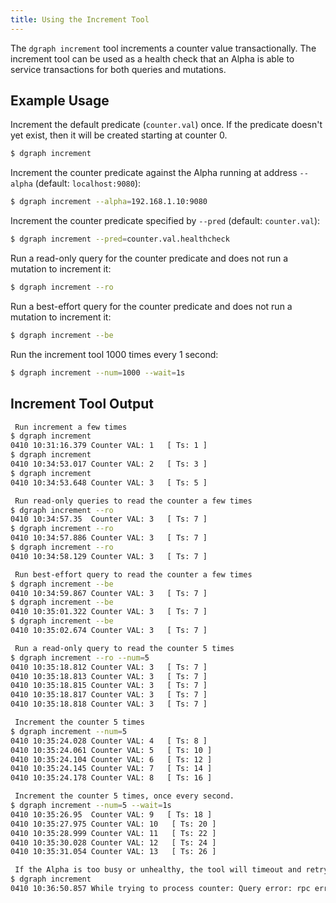 ```yaml
---
title: Using the Increment Tool
---
```


The `dgraph increment` tool increments a counter value transactionally. The
increment tool can be used as a health check that an Alpha is able to service
transactions for both queries and mutations.

## Example Usage

Increment the default predicate (`counter.val`) once. If the predicate doesn't
yet exist, then it will be created starting at counter 0.

```sh
$ dgraph increment
```

Increment the counter predicate against the Alpha running at address `--alpha`
(default: `localhost:9080`):

```sh
$ dgraph increment --alpha=192.168.1.10:9080
```

Increment the counter predicate specified by `--pred` (default: `counter.val`):

```sh
$ dgraph increment --pred=counter.val.healthcheck
```

Run a read-only query for the counter predicate and does not run a mutation to
increment it:

```sh
$ dgraph increment --ro
```

Run a best-effort query for the counter predicate and does not run a mutation to
increment it:

```sh
$ dgraph increment --be
```

Run the increment tool 1000 times every 1 second:

```sh
$ dgraph increment --num=1000 --wait=1s
```

## Increment Tool Output

```sh
 Run increment a few times
$ dgraph increment
0410 10:31:16.379 Counter VAL: 1   [ Ts: 1 ]
$ dgraph increment
0410 10:34:53.017 Counter VAL: 2   [ Ts: 3 ]
$ dgraph increment
0410 10:34:53.648 Counter VAL: 3   [ Ts: 5 ]

 Run read-only queries to read the counter a few times
$ dgraph increment --ro
0410 10:34:57.35  Counter VAL: 3   [ Ts: 7 ]
$ dgraph increment --ro
0410 10:34:57.886 Counter VAL: 3   [ Ts: 7 ]
$ dgraph increment --ro
0410 10:34:58.129 Counter VAL: 3   [ Ts: 7 ]

 Run best-effort query to read the counter a few times
$ dgraph increment --be
0410 10:34:59.867 Counter VAL: 3   [ Ts: 7 ]
$ dgraph increment --be
0410 10:35:01.322 Counter VAL: 3   [ Ts: 7 ]
$ dgraph increment --be
0410 10:35:02.674 Counter VAL: 3   [ Ts: 7 ]

 Run a read-only query to read the counter 5 times
$ dgraph increment --ro --num=5
0410 10:35:18.812 Counter VAL: 3   [ Ts: 7 ]
0410 10:35:18.813 Counter VAL: 3   [ Ts: 7 ]
0410 10:35:18.815 Counter VAL: 3   [ Ts: 7 ]
0410 10:35:18.817 Counter VAL: 3   [ Ts: 7 ]
0410 10:35:18.818 Counter VAL: 3   [ Ts: 7 ]

 Increment the counter 5 times
$ dgraph increment --num=5
0410 10:35:24.028 Counter VAL: 4   [ Ts: 8 ]
0410 10:35:24.061 Counter VAL: 5   [ Ts: 10 ]
0410 10:35:24.104 Counter VAL: 6   [ Ts: 12 ]
0410 10:35:24.145 Counter VAL: 7   [ Ts: 14 ]
0410 10:35:24.178 Counter VAL: 8   [ Ts: 16 ]

 Increment the counter 5 times, once every second.
$ dgraph increment --num=5 --wait=1s
0410 10:35:26.95  Counter VAL: 9   [ Ts: 18 ]
0410 10:35:27.975 Counter VAL: 10   [ Ts: 20 ]
0410 10:35:28.999 Counter VAL: 11   [ Ts: 22 ]
0410 10:35:30.028 Counter VAL: 12   [ Ts: 24 ]
0410 10:35:31.054 Counter VAL: 13   [ Ts: 26 ]

 If the Alpha is too busy or unhealthy, the tool will timeout and retry.
$ dgraph increment
0410 10:36:50.857 While trying to process counter: Query error: rpc error: code = DeadlineExceeded desc = context deadline exceeded. Retrying...
```
